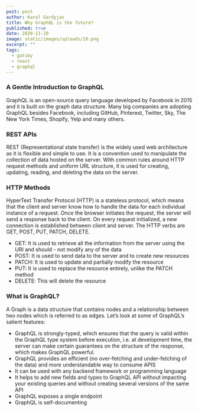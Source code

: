 ```yaml
---
post: post
author: Karol Gardyjas
title: Why GraphQL is the future?
published: true
date: 2020-11-20
image: static/images/uploads/10.png
excerpt: ""
tags:
  - gatsby
  - react
  - graphql
---
```

### A Gentle Introduction to GraphQL

GraphQL is an open-source query language developed by Facebook in 2015 and it is built on the graph data structure. Many big companies are adopting GraphQL besides Facebook, including GitHub, Pinterest, Twitter, Sky, The New York Times, Shopify, Yelp and many others.

### REST APIs

REST (Representational state transfer) is the widely used web architecture as it is flexible and simple to use. It is a convention used to manipulate the collection of data hosted on the server. With common rules around HTTP request methods and uniform URL structure, it is used for creating, updating, reading, and deleting the data on the server.

### HTTP Methods

HyperText Transfer Protocol (HTTP) is a stateless protocol, which means that the client and server know how to handle the data for each individual instance of a request. Once the browser initiates the request, the server will send a response back to the client. On every request initialized, a new connection is established between client and server. The HTTP verbs are GET, POST, PUT, PATCH, DELETE.
- GET: It is used to retrieve all the information from the server using the URI and should - not modify any of the data
- POST: It is used to send data to the server and to create new resources
- PATCH: It is used to update and partially modify the resource
- PUT: It is used to replace the resource entirely, unlike the PATCH method
- DELETE: This will delete the resource

### What is GraphQL?

A Graph is a data structure that contains nodes and a relationship between two nodes which is referred to as edges. Let’s look at some of GraphQL’s salient features:

- GraphQL is strongly-typed, which ensures that the query is valid within the GraphQL type system before execution, i.e. at development time, the server can make certain guarantees on the structure of the response, which makes GraphQL powerful.
- GraphQL provides an efficient (no over-fetching and under-fetching of the data) and more understandable way to consume APIS
- It can be used with any backend framework or programming language
- It helps to add new fields and types to GraphQL API without impacting your existing queries and without creating several versions of the same API
- GraphQL exposes a single endpoint
- GraphQL is self-documenting